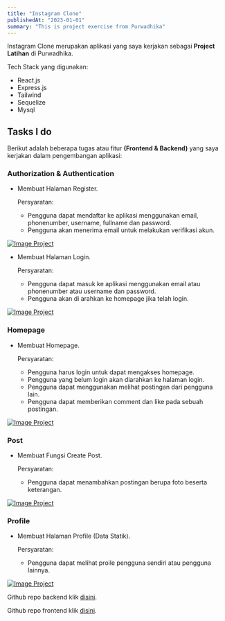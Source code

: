 ```yaml
---
title: "Instagram Clone"
publishedAt: "2023-01-01"
summary: "This is project exercise from Purwadhika"
---
```


Instagram Clone merupakan aplikasi yang saya kerjakan sebagai **Project Latihan** di Purwadhika.

Tech Stack yang digunakan:

- React.js
- Express.js
- Tailwind
- Sequelize
- Mysql

## Tasks I do

Berikut adalah beberapa tugas atau fitur **(Frontend & Backend)** yang saya kerjakan dalam pengembangan aplikasi:

### Authorization & Authentication

- Membuat Halaman Register.

  Persyaratan:

  - Pengguna dapat mendaftar ke aplikasi menggunakan email, phonenumber, username, fullname dan password.
  - Pengguna akan menerima email untuk melakukan verifikasi akun.

[![Image Project](/project-pertama-screenshot/auth-register.png)](/project-pertama-screenshot/auth-register.png)

- Membuat Halaman Login.

  Persyaratan:

  - Pengguna dapat masuk ke aplikasi menggunakan email atau phonenumber atau username dan password.
  - Pengguna akan di arahkan ke homepage jika telah login.

[![Image Project](/project-pertama-screenshot/auth-login.png)](/project-pertama-screenshot/auth-login.png)

### Homepage

- Membuat Homepage.

  Persyaratan:

  - Pengguna harus login untuk dapat mengakses homepage.
  - Pengguna yang belum login akan diarahkan ke halaman login.
  - Pengguna dapat menggunakan melihat postingan dari pengguna lain.
  - Pengguna dapat memberikan comment dan like pada sebuah postingan.

[![Image Project](/project-pertama-screenshot/homepagex.png)](/project-pertama-screenshot/homepagex.png)

### Post

- Membuat Fungsi Create Post.

  Persyaratan:

  - Pengguna dapat menambahkan postingan berupa foto beserta keterangan.

[![Image Project](/project-pertama-screenshot/post-create.png)](/project-pertama-screenshot/post-create.png)

### Profile

- Membuat Halaman Profile (Data Statik).

  Persyaratan:

  - Pengguna dapat melihat proile pengguna sendiri atau pengguna lainnya.

[![Image Project](/project-pertama-screenshot/profile.png)](/project-pertama-screenshot/profile.png)

Github repo backend klik [disini](https://github.com/marsmallowz/instagram-api).

Github repo frontend klik [disini](https://github.com/marsmallowz/instagram-tailwind).
